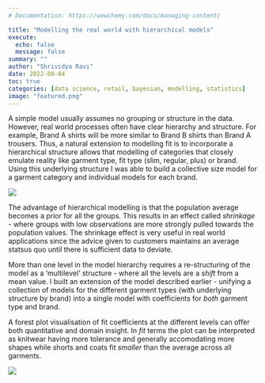 ```yaml
---
# Documentation: https://wowchemy.com/docs/managing-content/

title: "Modelling the real world with hierarchical models"
execute:
  echo: false
  message: false
summary: ""
author: "Shrividya Ravi"
date: 2022-09-04
toc: true
categories: [data science, retail, bayesian, modelling, statistics]
image: "featured.png"
---
```


A simple model usually assumes no grouping or structure in the data. However, real world processes often have clear hierarchy and structure. For example, Brand A shirts will be more similar to Brand B shirts than Brand A trousers. Thus, a natural extension to modelling fit is to incorporate a hierarchical structure allows that modelling of categories that closely emulate reality like garment type, fit type (slim, regular, plus) or brand. Using this underlying structure I was able to build a collective size model for  a garment category and individual models for each brand. 

![](single-level-hierarchy.png)

The advantage of hierarchical modelling is that the population average becomes a prior for all the groups. This results in an effect called _shrinkage_ - where groups with low observations are more strongly pulled towards the population values. The shrinkage effect is very useful in real world applications since the advice given to customers maintains an average statsus quo until there is sufficient data to deviate. 

More than one level in the model hierarchy requires a re-structuring of the model as a 'multilevel' structure - where all the levels are a _shift_ from a mean value. I built an extension of the model described earlier - unifying a collection of models for the different garment types (with underlying structure by brand) into a single model with coefficients for _both_ garment type and brand.

A forest plot visualisation of fit coefficients at the different levels can offer both quantitative and domain insight. In _fit_ terms the plot can be interpreted as knitwear having more tolerance and generally accomodating more shapes while shorts and coats fit _smaller_ than the average across all garments. 

![](outfit-centered.png)